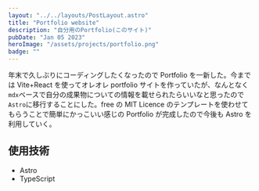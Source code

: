 ```yaml
---
layout: "../../layouts/PostLayout.astro"
title: "Portfolio website"
description: "自分用のPortfolio(このサイト)"
pubDate: "Jan 05 2023"
heroImage: "/assets/projects/portfolio.png"
badge: ""
---
```


年末で久しぶりにコーディングしたくなったので Portfolio を一新した。今までは Vite+React を使ってオレオレ portfolio サイトを作っていたが、なんとなく`mdx`ベースで自分の成果物についての情報を載せられたらいいなと思ったので`Astro`に移行することにした。free の MIT Licence のテンプレートを使わせてもらうことで簡単にかっこいい感じの Portfolio が完成したので今後も Astro を利用していく。

## 使用技術

- Astro
- TypeScript
